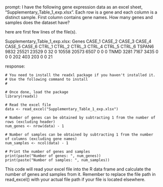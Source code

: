 prompt:
I have the following gene expression data as an excel sheet,  "Supplementary_Table_1_exp.xlsx". Each row is a gene and each column is a distinct sample. First column contains gene names. How many genes and samples does the dataset have?

here are first few lines of the file(s).

Supplementary_Table_1_exp.xlsx:
Genes	CASE_1	CASE_2	CASE_3	CASE_4	CASE_5	CASE_6	CTRL_1	CTRL_2	CTRL_3	CTRL_4	CTRL_5	CTRL_6
TSPAN6	9832	25521	23529	0	32	0	10558	20573	6507	0	0	 0
TNMD	3281	 7167	 3435	0	 0	0	  202	  403	 203	0	0	21


response:
```
# You need to install the readxl package if you haven't installed it. 
# Use the following command to install 
# 

# Once done, load the package
library(readxl)

# Read the excel file
data <- read_excel("Supplementary_Table_1_exp.xlsx")

# Number of genes can be obtained by subtracting 1 from the number of rows (excluding header)
num_genes <- nrow(data) - 1

# Number of samples can be obtained by subtracting 1 from the number of columns (excluding gene names)
num_samples <- ncol(data) - 1

# Print the number of genes and samples
print(paste("Number of genes: ", num_genes))
print(paste("Number of samples: ", num_samples))
```
This code will read your excel file into the R data frame and calculate the number of genes and samples from it. Remember to replace the file path in read_excel() with your actual file path if your file is located elsewhere.
